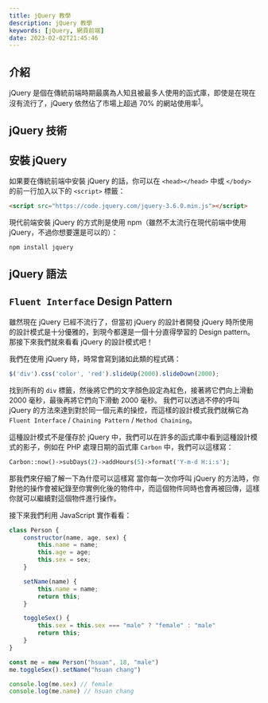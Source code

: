```yaml
---
title: jQuery 教學
description: jQuery 教學
keywords: [jQuery, 網頁前端]
date: 2023-02-02T21:45:46
---
```


## 介紹
jQuery 是個在傳統前端時期最廣為人知且被最多人使用的函式庫，即使是在現在沒有流行了，jQuery 依然佔了市場上超過 70% 的網站使用率<sup>[1](https://trends.builtwith.com/javascript/jQuery)</sup>。

## jQuery 技術

## 安裝 jQuery
如果要在傳統前端中安裝 jQuery 的話，你可以在 `<head></head>` 中或 `</body>` 的前一行加入以下的 `<script>` 標籤：
```html
<script src="https://code.jquery.com/jquery-3.6.0.min.js"></script>
```

現代前端安裝 jQuery 的方式則是使用 npm（雖然不太流行在現代前端中使用 jQuery，不過你想要還是可以的）：
```bash
npm install jquery
```

## jQuery 語法

## `Fluent Interface` Design Pattern
雖然現在 jQuery 已經不流行了，但當初 jQuery 的設計者開發 jQuery 時所使用的設計模式是十分優雅的，到現今都還是一個十分直得學習的 Design pattern。
那接下來我們就來看看 jQuery 的設計模式吧！

我們在使用 jQuery 時，時常會寫到諸如此類的程式碼：
```javascript
$('div').css('color', 'red').slideUp(2000).slideDown(2000);
```

找到所有的 `div` 標籤，然後將它們的文字顏色設定為紅色，接著將它們向上滑動 2000 毫秒，最後再將它們向下滑動 2000 毫秒。
我們可以透過不停的呼叫 jQuery 的方法來達到對於同一個元素的操控，而這樣的設計模式我們就稱它為 `Fluent Interface` / `Chaining Pattern` / `Method Chaining`。

這種設計模式不是僅存於 jQuery 中，我們可以在許多的函式庫中看到這種設計模式的影子，例如在 PHP 處理日期的函式庫 `Carbon` 中，我們可以這樣寫：
```php
Carbon::now()->subDays(2)->addHours(5)->format('Y-m-d H:i:s');
```

那我們來仔細了解一下為什麼可以這樣寫
當你每一次你呼叫 jQuery 的方法時，你對他的操作會被紀錄至你實例化後的物件中，而這個物件同時也會再被回傳，這樣你就可以繼續對這個物件進行操作。

接下來我們利用 JavaScript 實作看看：
```javascript
class Person {
    constructor(name, age, sex) {
        this.name = name;
        this.age = age;
        this.sex = sex;
    }

    setName(name) {
        this.name = name;
        return this;
    }

    toggleSex() {
        this.sex = this.sex === "male" ? "female" : "male"
        return this;
    }
}

const me = new Person("hsuan", 18, "male")
me.toggleSex().setName("hsuan chang")

console.log(me.sex) // female
console.log(me.name) // hsuan chang
```